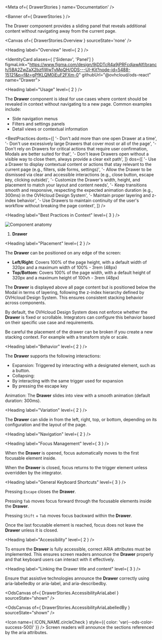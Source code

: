 
<Meta of={ DrawerStories } name='Documentation' />

<Banner of={ DrawerStories } />

The Drawer component provides a sliding panel that reveals additional content without navigating away from the current page.

<Canvas of={ DrawerStories.Overview } sourceState='none' />

<Heading label="Overview" level={ 2 } />

<IdentityCard aliases={ ['Sidenav', 'Panel'] }
              figmaLink="https://www.figma.com/design/9jDDTcR4a9jPRFcdjawAlf/branch/5BA2ZwZaX2bzfiWwTyMpQH/ODS---UI-Kit?node-id=5488-15121&p=f&t=gPfKLQM0iEuF2FXm-0"
              githubUrl="@ovhcloud/ods-react"
              name="Drawer">
</IdentityCard>

<Heading label="Usage" level={ 2 } />

The **Drawer** component is ideal for use cases where content should be revealed in context without navigating to a new page. Common examples include:

- Side navigation menus
- Filters and settings panels
- Detail views or contextual information

<BestPractices
  donts={[
    '- Don\'t add more than one open Drawer at a time',
    '- Don\'t use excessively large Drawers that cover most or all of the page',
    '- Don\'t rely on Drawers for critical actions that require user confirmation, Modals are better suited for that',
    '- Don\'t leave Drawers open without a visible way to close them, always provide a clear exit path',
  ]}
  dos={[
    '- Use a Drawer to display contextual content or actions that stay relevant to the current page (e.g., filters, side forms, settings)',
    '- Allow the Drawer to be dismissed via clear and accessible interactions (e.g., close button, escape key, clicking outside)',
    '- Customize the Drawer\'s width, height, and placement to match your layout and content needs',
    '- Keep transitions smooth and responsive, respecting the expected animation duration (e.g., 300ms) in the OVHcloud Design System',
    '- Maintain proper layering and z-index behavior',
    '- Use Drawers to maintain continuity of the user\'s workflow without breaking the page context',
  ]}
/>

<Heading label="Best Practices in Context" level={ 3 } />

![Component anatomy](/assets/base-assets/components/drawer/anatomy.png "Component anatomy")

1. **Drawer**

<Heading label="Placement" level={ 2 } />

The **Drawer** can be positioned on any edge of the screen:

- **Left/Right**: Covers 100% of the page height, with a default width of 320px and a maximum width of 100% - 3rem (48px)
- **Top/Bottom**: Covers 100% of the page width, with a default height of 320px and a maximum height of 100vh - 3rem (48px)

The **Drawer** is displayed above all page content but is positioned below the Modal in terms of layering, following the z-index hierarchy defined by OVHcloud Design System. This ensures consistent stacking behavior across components.

By default, the OVHcloud Design System does not enforce whether the **Drawer** is fixed or scrollable. Integrators can configure this behavior based on their specific use case and requirements.

Be careful the placement of the drawer can be broken if you create a new <ExternalLink href="https://developer.mozilla.org/en-US/docs/Web/CSS/CSS_positioned_layout/Understanding_z-index/Stacking_context" target="_blank">stacking context</ExternalLink>.
For example with a transform style or scale.

<Heading label="Behavior" level={ 2 } />

The **Drawer** supports the following interactions:

- Expansion: Triggered by interacting with a designated element, such as a button.
- Collapsing:
- By interacting with the same trigger used for expansion
- By pressing the escape key

Animation: The **Drawer** slides into view with a smooth animation (default duration: 300ms).

<Heading label="Variation" level={ 2 } />

The **Drawer** can slide in from the left, right, top, or bottom, depending on its configuration and the layout of the page.

<Heading label="Navigation" level={ 2 } />

<Heading label="Focus Management" level={ 3 } />

When the **Drawer** is opened, focus automatically moves to the first focusable element inside.

When the **Drawer** is closed, focus returns to the trigger element unless overridden by the integrator.

<Heading label="General Keyboard Shortcuts" level={ 3 } />

Pressing `Escape` closes the **Drawer**.

Pressing `Tab` moves focus forward through the focusable elements inside the **Drawer**.

Pressing `Shift` + `Tab` moves focus backward within the **Drawer**.

Once the last focusable element is reached, focus does not leave the **Drawer** unless it is closed.

<Heading label="Accessibility" level={ 2 } />

To ensure the **Drawer** is fully accessible, correct ARIA attributes must be implemented. This ensures screen readers announce the **Drawer** properly and that keyboard users can interact with it effectively.

<Heading label="Linking the Drawer title and content" level={ 3 } />

Ensure that assistive technologies announce the **Drawer** correctly using <ExternalLink href="https://developer.mozilla.org/en-US/docs/Web/Accessibility/ARIA/Reference/Attributes/aria-labelledby">aria-labelledby</ExternalLink> or <ExternalLink href="https://developer.mozilla.org/en-US/docs/Web/Accessibility/ARIA/Reference/Attributes/aria-label">aria-label</ExternalLink>, and <ExternalLink href="https://developer.mozilla.org/en-US/docs/Web/Accessibility/ARIA/Reference/Attributes/aria-describedby">aria-describedby</ExternalLink>.

<OdsCanvas of={ DrawerStories.AccessibilityAriaLabel } sourceState="shown" />

<OdsCanvas of={ DrawerStories.AccessibilityAriaLabelledBy } sourceState="shown" />

<Icon name={ ICON_NAME.circleCheck }
      style={{ color: 'var(--ods-color-success-500)' }} /> Screen readers will announce the sections referenced by the aria attributes.
